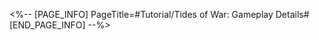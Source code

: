 <%-- [PAGE_INFO]
PageTitle=#Tutorial/Tides of War: Gameplay Details#
[END_PAGE_INFO] --%>
{{Tutorial
|sort      = 810001
|title     = Tides of War: Gameplay Details
|subtitle  = 
|type      = 
|about     = 
|image1    = Tutorial Tides of War Gameplay Details 1.png{{subst:void|<!--$UPLOAD:<<SpriteOutput/TutorialPic/TutorialPage_810001.png>-<Tutorial Tides of War Gameplay Details 1.png>>}}
|text1     = Accumulating {{Color|h|nobold=1|Grit Value}} during battle can elevate your {{Color|h|nobold=1|Grit Phase}}.<br />When entering {{Color|h|nobold=1|"Grit Phase 4: Power Awoken"}}, you can obtain powerful stage buffs and significantly improve your combat effectiveness.
|image2    = Tutorial Tides of War Gameplay Details 2.png{{subst:void|<!--$UPLOAD:<<SpriteOutput/TutorialPic/TutorialPage_810002.png>-<Tutorial Tides of War Gameplay Details 2.png>>}}
|text2     = There are a total of {{Color|h|nobold=1|4}} Grit Phases. With each higher phase you reach, you can additionally unlock 1 {{Color|h|nobold=1|Support Function}} and obtain powerful stage buffs.<br />Before entering combat, you can choose to add different Support Functions for each stage.
|image3    = Tutorial Tides of War Gameplay Details 3.png{{subst:void|<!--$UPLOAD:<<SpriteOutput/TutorialPic/TutorialPage_810003.png>-<Tutorial Tides of War Gameplay Details 3.png>>}}
|text3     = Every time a character {{Color|h|nobold=1|takes action}} in combat, Grit Value will be accumulated.<br />Every stage will have unique {{Color|h|nobold=1|Grit Mechanics}}, and triggering them will greatly increase Grit Value, thus allowing you to quickly elevate your Grit Phase.
}}